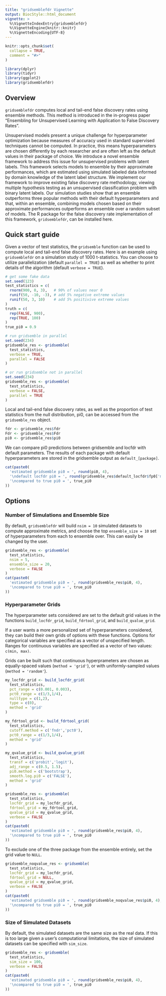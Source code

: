```yaml
---
title: "gridsemblefdr Vignette"
output: BiocStyle::html_document
vignette: >
  %\VignetteIndexEntry{gridsemblefdr}
  %\VignetteEngine{knitr::knitr}
  %\VignetteEncoding{UTF-8}
---
```


```r
knitr::opts_chunk$set(
  collapse = TRUE,
  comment = "#>"
)
```

```r
library(dplyr)
library(tidyr)
library(ggplot2)
library(gridsemblefdr)
```

## Overview

`gridsemblefdr` computes local and tail-end false discovery rates using ensemble methods. This method is introduced in the in-progress paper "Ensembling for Unsupervised Learning with Application to False Discovery Rates".

Unsupervised models present a unique challenge for hyperparameter optimization because measures of accuracy used in standard supervised techniques cannot be computed. In practice, this means hyperparameters are chosen differently by each researcher and are often left as the default values in their package of choice. We introduce a novel ensemble framework to address this issue for unsupervised problems with latent labels. This framework selects models to ensemble by their approximate performances, which are estimated using simulated labeled data informed by domain knowledge of the latent label structure. We implement our framework to improve existing false discovery rate methodology, viewing multiple hypothesis testing as an unsupervised classification problem with binary latent labels. Our simulation studies show that an ensemble outperforms three popular methods with their default hyperparameters and that, within an ensemble, combining models chosen based on their approximate performances outperforms an ensemble over a random subset of models. The R package for the false discovery rate implementation of this framework, `gridsemblefdr`, can be installed here.

## Quick start guide

Given a vector of test statistics, the `gridsemble` function can be used to compute local and tail-end false discovery rates. Here is an example using `gridsemblefdr` on a simulation study of 1000 t-statistics. You can choose to utilize parallelization (default `parallel = TRUE`) as well as whether to print details of the algorithm (default `verbose = TRUE`).

```r
# get some fake data
set.seed(123)
test_statistics = c(
  rnorm(900, 0, 3),   # 90% of values near 0
  runif(50, -10, -3), # add 5% negative extreme values
  runif(50, 3, 10)    # add 5% positivive extreme values
)
truth = c(
  rep(FALSE, 900),
  rep(TRUE, 100)
)
true_pi0 = 0.9
```

```r
# run gridsemble in parallel
set.seed(234)
gridsemble_res <- gridsemble(
  test_statistics, 
  verbose = TRUE, 
  parallel = FALSE
)
```

```r
# or run gridsemble not in parallel
set.seed(234)
gridsemble_res <- gridsemble(
  test_statistics, 
  verbose = FALSE, 
  parallel = TRUE
)
```

Local and tail-end false discovery rates, as well as the proportion of test statistics from the null distribution, pi0, can be accessed from the `gridsemble_res` object.

```r
fdr <- gridsemble_res$fdr
Fdr <- gridsemble_res$Fdr
pi0 <- gridsemble_res$pi0
```

We can compare pi0 predictions between gridsemble and locfdr with default parameters. The results of each package with default hyperparameters are stored in the gridsemble output as `default_[package]`.

```r
cat(paste0(
  'estimated gridsemble pi0 = ', round(pi0, 4),
  '\ndefault locfdr pi0 = ', round(gridsemble_res$default_locfdr$fp0['mlest','p0'], 4),
  '\ncompared to true pi0 = ', true_pi0
))
```

## Options

### Number of Simulations and Ensemble Size

By default, `gridsemblefdr` will build `nsim = 10` simulated datasets to compute approximate metrics, and choose the top `ensemble_size = 10` set of hyperparameters from each to ensemble over. This can easily be changed by the user.

```r
gridsemble_res <- gridsemble(
  test_statistics, 
  nsim = 5, 
  ensemble_size = 20,
  verbose = FALSE
)
cat(paste0(
  'estimated gridsemble pi0 = ', round(gridsemble_res$pi0, 4),
  '\ncompared to true pi0 = ', true_pi0
))
```

### Hyperparameter Grids

The hyperparameter sets considered are set to the default grid values in the functions `build_locfdr_grid`, `build_fdrtool_grid`, and `build_qvalue_grid`. 

If a user wants a more personalized set of hyperparameters considered, they can build their own grids of options with these functions. Options for categorical variables are specified as a vector of unspecified length. Ranges for continuous variables are specified as a vector of two values: `c(min, max)`.

Grids can be built such that continuous hyperprameters are chosen as equally-spaced values (`method = 'grid'`), or with uniformly-sampled values (`method = 'random'`).

```r
my_locfdr_grid <- build_locfdr_grid(
  test_statistics,
  pct_range = c(0.001, 0.003),
  pct0_range = c(1/3,1/4),
  nulltype = c(1,2),
  type = c(0),
  method = 'grid'
)

my_fdrtool_grid <- build_fdrtool_grid(
  test_statistics,
  cutoff.method = c('fndr','pct0'),
  pct0_range = c(1/3,1/4),
  method = 'grid'
)

my_qvalue_grid <- build_qvalue_grid(
  test_statistics,
  transf = c('probit','logit'),
  adj_range = c(0.5, 1.5),
  pi0.method = c('bootstrap'),
  smooth.log.pi0 = c('FALSE'),
  method = 'grid'
)

gridsemble_res <- gridsemble(
  test_statistics,
  locfdr_grid = my_locfdr_grid,
  fdrtool_grid = my_fdrtool_grid,
  qvalue_grid = my_qvalue_grid,
  verbose = FALSE
)
cat(paste0(
  'estimated gridsemble pi0 = ', round(gridsemble_res$pi0, 4),
  '\ncompared to true pi0 = ', true_pi0
))
```

To exclude one of the three package from the ensemble entirely, set the grid value to `NULL`. 

```r
gridsemble_noqvalue_res <- gridsemble(
  test_statistics,
  locfdr_grid = my_locfdr_grid,
  fdrtool_grid = NULL,
  qvalue_grid = my_qvalue_grid,
  verbose = FALSE
)
cat(paste0(
  'estimated gridsemble pi0 = ', round(gridsemble_noqvalue_res$pi0, 4),
  '\ncompared to true pi0 = ', true_pi0
))
```

### Size of Simulated Datasets

By default, the simulated datasets are the same size as the real data. If this is too large given a user's computational limitations, the size of simulated datasets can be specified with `sim_size`.

```r
gridsemble_res <- gridsemble(
  test_statistics, 
  sim_size = 100,
  verbose = FALSE
)
cat(paste0(
  'estimated gridsemble pi0 = ', round(gridsemble_res$pi0, 4),
  '\ncompared to true pi0 = ', true_pi0
))
```
